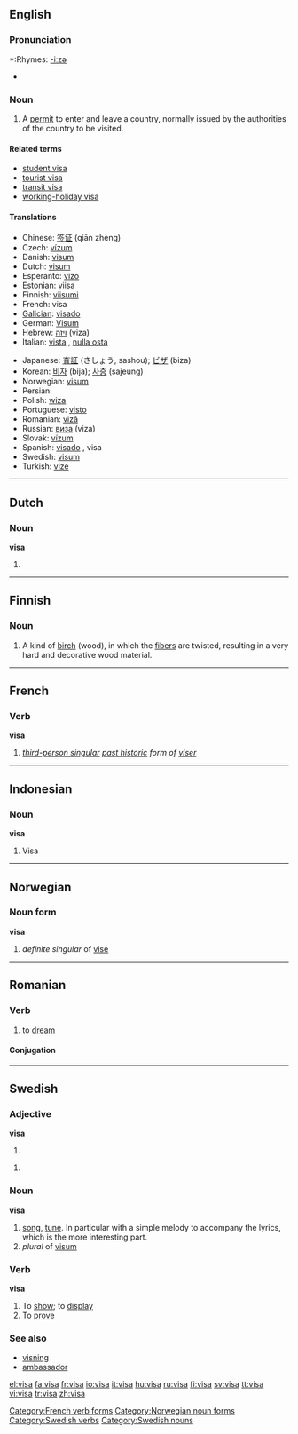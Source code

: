 {{see|Visa}}
{{wikipedia}}
==English==

===Pronunciation===
*:Rhymes: [[Rhymes:English:-iːzə|-iːzə]]
*{{IPA|/ˈviːzə/}}

===Noun===
{{en-noun}}

# A [[permit]] to enter and leave a country, normally issued by the authorities of the country to be visited.

====Related terms====
*[[student visa]]
*[[tourist visa]]
*[[transit visa]]
*[[working-holiday visa]]

====Translations====
{{trans-top|permit}}
*Chinese: [[签证]] (qiān zhèng)
*Czech: [[vízum#Czech|vízum]] {{n}}
*Danish: [[visum]]
*Dutch: [[visum]] {{n}}
*Esperanto: [[vizo]]
*Estonian: [[viisa]]
*Finnish: [[viisumi]]
*French: visa {{m}}
*[[Galician]]: [[visado]] {{m}}
*German: [[Visum]] {{n}}
*Hebrew: [[ויזה]] (viza) {{f}}
*Italian: [[vista]] {{f}}, [[nulla osta]] {{f}}
{{trans-mid}}
*Japanese: [[査証]] (さしょう, sashou); [[ビザ]] (biza)
*Korean: [[비자]] (bija); [[사증]] (sajeung)
*Norwegian: [[visum]]
*Persian: {{FAchar|[[روادید]]}}
*Polish: [[wiza]] {{f}}
*Portuguese: [[visto]] {{m}}
*Romanian: [[viză]] {{f}}
*Russian: [[виза]] (viza) {{f}}
*Slovak: [[vízum#Slovak|vízum]] {{n}}
*Spanish: [[visado]] {{m}}, visa {{f}}
*Swedish: [[visum#Swedish|visum]] {{n}}
*Turkish: [[vize]]
{{trans-bottom}}

----

==Dutch==

===Noun===
'''visa'''

# {{plural of|[[visum]]}}

----

==Finnish==
===Noun===
{{fi-noun}}

# A kind of [[birch]] (wood), in which the [[fiber]]s are twisted, resulting in a very hard and decorative wood material.

----

==French==

===Verb===
'''visa'''

# ''[[third-person singular]] [[past historic]] form of [[viser#French|viser]]''

[[Category:French verb forms]]

----

==Indonesian==

===Noun===
'''visa'''

# Visa

----

==Norwegian==

===Noun form===
'''visa'''

# ''definite singular'' of [[vise#Norwegian|vise]]

[[Category:Norwegian noun forms]]

----

==Romanian==

===Verb===
{{ro-verb|type=1|tr=both}}

# to [[dream]]

====Conjugation====
{{ro-conj-a-ez|vis}}

----

==Swedish==

===Adjective===
'''visa'''

# {{sv-adj-form-abs-def|vis}}

# {{sv-adj-form-abs-pl|vis}}

===Noun===
{{sv-noun|gender=Common|visa|visan|visor|visorna|visas|visans|visors|visornas}}
'''visa'''

# [[song]], [[tune]]. In particular with a simple melody to accompany the lyrics, which is the more interesting part.
# ''plural'' of [[visum#Swedish|visum]]

===Verb===
{{sv-verb-reg-ar}}
'''visa'''

# To [[show]]; to [[display]]
# To [[prove]]

===See also===
*[[visning]]
*[[ambassador]]

[[Category:Swedish verbs]]
[[Category:Swedish nouns]]

[[el:visa]]
[[fa:visa]]
[[fr:visa]]
[[io:visa]]
[[it:visa]]
[[hu:visa]]
[[ru:visa]]
[[fi:visa]]
[[sv:visa]]
[[tt:visa]]
[[vi:visa]]
[[tr:visa]]
[[zh:visa]]